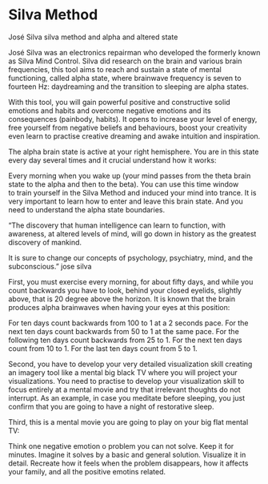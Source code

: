 
# Silva Method


José Silva
silva method and alpha and altered state


José Silva was an electronics repairman who developed the formerly known as Silva Mind Control. Silva did research on the brain and various brain frequencies, this tool aims to reach and sustain a state of mental functioning, called alpha state, where brainwave frequency is seven to fourteen Hz: daydreaming and the transition to sleeping are alpha states.

With this tool, you will gain powerful positive and constructive solid emotions and habits and overcome negative emotions and its consequences (painbody, habits). It opens to increase your level of energy, free yourself from negative beliefs and behaviours, boost your creativity even learn to practise creative dreaming and awake intuition and inspiration.

The alpha brain state is active at your right hemisphere. You are in this state every day several times and it crucial understand how it works:

Every morning when you wake up (your mind passes from the theta brain state to the alpha and then to the beta).
You can use this time window to train yourself in the Silva Method and induced your mind into trance.
It is very important to learn how to enter and leave this brain state.
And you need to understand the alpha state boundaries.


"The discovery that human intelligence can learn to function, with awareness, at altered levels of mind, will go down in history as the greatest discovery of mankind.

It is sure to change our concepts of psychology, psychiatry, mind, and the subconscious."
jose silva

First, you must exercise every morning, for about fifty days, and while you count backwards you have to look, behind your closed eyelids, slightly above, that is 20 degree above the horizon. It is known that the brain produces alpha brainwaves when having your eyes at this position:

For ten days count backwards from 100 to 1 at a 2 seconds pace.
For the next ten days count backwards from 50 to 1 at the same pace.
For the following ten days count backwards from 25 to 1.
For the next ten days count from 10 to 1.
For the last ten days count from 5 to 1.

Second, you have to develop your very detailed visualization skill creating an imagery tool like a mental big black TV where you will project your visualizations. You need to practise to develop your visualization skill to focus entirely at a mental movie and try that irrelevant thoughts do not interrupt. As an example, in case you meditate before sleeping, you just confirm that you are going to have a night of restorative sleep.

Third, this is a mental movie you are going to play on your big flat mental TV:

Think one negative emotion o problem you can not solve. Keep it for minutes.
Imagine it solves by a basic and general solution. Visualize it in detail.
Recreate how it feels when the problem disappears, how it affects your family, and all the positive emotins related.

[^1]: [](){.external}
[^2]: [](){.external}